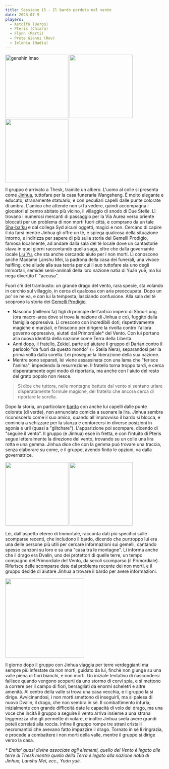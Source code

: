 ```yaml
---
title: Sessione 15 - Il bardo perduto nel vento
date: 2023-07-9
players:
  - Astolfo (Bergo)
  - Pteris (Chiara)
  - Flynn (Marti)
  - Prete Gianni (Rov)
  - Ielenia (Nadia)
---
```


<Image src="https://64.media.tumblr.com/f5eff543a3a22b3e657632c54daa0d79/9ffe5eefa00cc9b7-fd/s2048x3072/9581d258cb5505951f453dfa8efb3c778b1d86cd.pnj" alt="genshin lmao" height="200px" inferSize /> <Image src="https://pbs.twimg.com/media/E9OJxJeVIAQW9fT?format=jpg&name=medium" inferSize height="200px" /> <Image src="https://64.media.tumblr.com/6dcdc769131804e03f4743435db0c398/7211574e76cdc234-76/s2048x3072/3f96e9cd76b3143af632ea8b322410f8aeec3024.jpg" height="200px" alt="" inferSize />

Il gruppo è arrivato a Thesk, tramite un albero. L'uomo al colle si presenta come [Jinhua](../npc/east#jinhua), tuttofare per la casa funeraria Wangsheng. È molto elegante e educato, stranamente statuario, e con peculiari capelli dalle punte colorate di ambra. L'amico che attende non si fa vedere, quindi accompagna i giocatori al centro abitato più vicino, il villaggio di snodo di Due Stelle. Lì trovano i numerosi mercanti di passaggio per la Via Aurea verso oriente bloccati per un problema di non morti fuori città, e comprano da un tale [Sha-ba'ku](../npc/misc#sha-baku) e dal collega Syd alcuni oggetti, magici e non. Cercano di capire il da farsi mentre Jinhua gli offre un tè, e spiega qualcosa della situazione intorno, e indirizza per sapere di più sulla storia dei Gemelli Prodigio, famosa localmente, ad andare dalla sala del tè locale dove un cantastorie stava in quei giorni raccontando quella saga, oltre che dalla governante locale [Liu Yu](../npc/east#governatrice-liu-yu), che sta anche cercando aiuto per i non morti. Lì conoscono anche Madame Lanshu Mei, la padrona della casa dei funerali, una vivace halfling, che allude alla sua teoria per cui il suo tuttofare sia uno degli Immortali, semidei semi-animali della loro nazione natia di Yuán yuē, ma lui nega divertito l' "accusa".


Fuori c'è del trambusto: un grande drago del vento, rara specie, sta volando in cerchio sul villaggio, in cerca di qualcosa con aria preoccupata. Dopo un po' se ne va, e con lui la tempesta, lasciando confusione. Alla sala del tè scoprono la storia dei [Gemelli Prodigio](../npc/east#gemelli-prodigio).

- Nascono (millenni fa) figli di principe dell'antico impero di Shou-Lung (ora macro-area dove si trova la nazione di Jinhua e co), fuggito dalla famiglia oppressiva. Lì crescono con incredibili doti, rispettivamente magiche e marziali, e finiscono per dirigere la rivolta contro l'allora governo oppressivo, aiutati dal Primordiale* del Vento. Con lui portano alla nuova identità della nazione come Terra della Libertà.
- Anni dopo, il fratello, Zekiel, parte ad aiutare il gruppo di Darian contro il pericolo "da fuori da questo mondo" (= Stella Nera), separandosi per la prima volta dalla sorella. Lei prosegue la liberazione della sua nazione.
- Mentre sono separati, lei viene assassinata con una lama che "ferisce l'anima", impedendo la resurrezione. Il fratello torna troppo tardi, e cerca disperatamente ogni modo di riportarla, ma anche con l'aiuto del resto del grato popolo non riesce.

> Si dice che tuttora, nelle montagne battute dal vento si sentano urlare disperatamente formule magiche, del fratello che ancora cerca di riportare la sorella.

Dopo la storia, un particolare [bardo](../npc/east#ventus) con anche lui capelli dalle punte colorate (di verde), non annunciato comicia a suonare la lira. Jinhua sembra riconoscerlo come il suo amico, quando all'improvviso il bardo si blocca, e comincia a schizzare per la stanza e contorcersi in diverse posizioni in agonia e urli (quasi a "glitchare"). L'apparizione poi scompare, dicendo di "seguire il vento". Il gruppo (e Jinhua) esce in fretta, e con l'intuito di Pteris segue letteralmente la direzione del vento, trovando su un colle una lira rotta e una gemma. Jinhua dice che con la gemma può trovare una traccia, senza elaborare su come, e il gruppo, avendo finito le opzioni, va dalla governatrice.

<Image src="https://64.media.tumblr.com/0d0791a82bd9f554677cb41a6251f55e/a0621009a83132a0-38/s500x750/b6f4bad4eabfd7978b1225ce7f52df9aaf45afbf.jpg" inferSize height="200px" alt="" /> <Image src="https://mir-s3-cdn-cf.behance.net/project_modules/max_3840/f7390d164940385.63ff2a7a0aff3.png" inferSize height="200px" alt="" />

Lei, dall'aspetto etereo di Immortale, racconta dati più specifici sulle scomparse recenti, che includono il bardo, dicendo che purtroppo lui era una delle persone più utili per cercare informazioni sui gemelli, cantando spesso canzoni su loro e su una "casa tra le montagne". Li informa anche che il drago era Dvalin, uno dei protettori di quelle terre, un tempo compagno del Primordiale del Vento, da secoli scomparso (il Primordiale). Riferisce delle scomparse date dal problema recente dei non morti, e il gruppo decide di aiutare Jinhua a trovare il bardo per avere informazioni.

<Image src="https://i.imgur.com/594jQ2I.png" inferSize height="250px" alt="" />

Il giorno dopo il gruppo con Jinhua viaggia per terre verdeggianti ma sempre più infestate da non morti, guidato da lui, finchè non giunge su una valle piena di fiori bianchi, e non morti. Un iniziale tentativo di nascondersi fallisce quando vengono scoperti da uno stormo di corvi spia, e si mettono a correre per il campo di fiori, bersagliati da enormi scheletri e altre amenità. Al centro della valle si trova una casa vecchia, e il gruppo là si dirige. Avvicinandosi, i non morti smettono di inseguirli, ma si palesa di nuovo Dvalin, il drago, che non sembra in sè. Il combattimento infuria, inizialmente con grande difficoltà date le capacità di volo del drago, ma una voce che incità il gruppo a seguire il vento arriva insieme a una strana leggerezza che gli permette di volare, e inoltre Jinhua svela avere grandi poteli correlati alla roccia. Infine il gruppo rompe tre strani cristalli necromantici che avevano fatto impazzire il drago. Tornato in sè li ringrazia, e procede a combattere i non morti della valle, mentre il gruppo si dirige verso la casa.

*\* Entita' quasi divine associate agli elementi, quello del Vento è legato alle terre di Thesk mentre quello della Terra è legato alla nazione natia di Jinhua, Lanshu Mei, ecc., Yuán yuē.*
